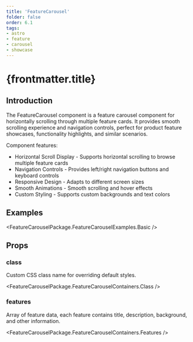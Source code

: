 ```yaml
---
title: 'FeatureCarousel'
folder: false
order: 6.1
tags:
- astro
- feature
- carousel
- showcase
---
```



# {frontmatter.title}

## Introduction

The FeatureCarousel component is a feature carousel component for horizontally scrolling through multiple feature cards. It provides smooth scrolling experience and navigation controls, perfect for product feature showcases, functionality highlights, and similar scenarios.

Component features:

- Horizontal Scroll Display - Supports horizontal scrolling to browse multiple feature cards
- Navigation Controls - Provides left/right navigation buttons and keyboard controls
- Responsive Design - Adapts to different screen sizes
- Smooth Animations - Smooth scrolling and hover effects
- Custom Styling - Supports custom backgrounds and text colors

## Examples

<FeatureCarouselPackage.FeatureCarouselExamples.Basic />

## Props

### class

Custom CSS class name for overriding default styles.

<FeatureCarouselPackage.FeatureCarouselContainers.Class />

### features

Array of feature data, each feature contains title, description, background, and other information.

<FeatureCarouselPackage.FeatureCarouselContainers.Features />
